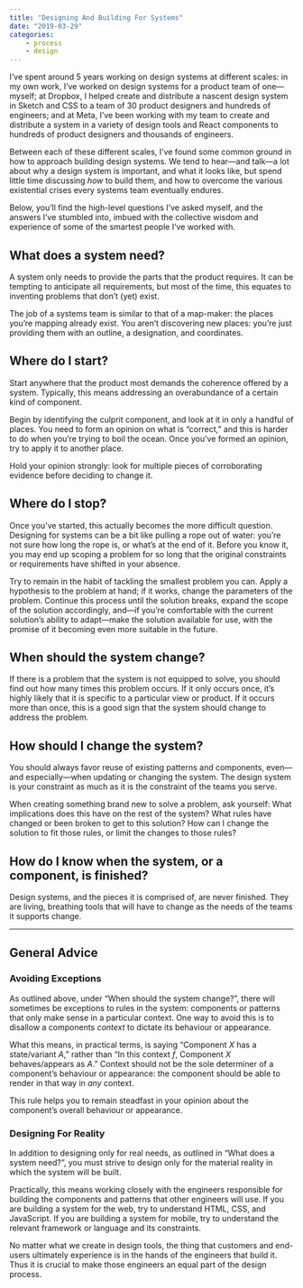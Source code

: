 ```yaml
---
title: "Designing And Building For Systems"
date: "2019-03-29"
categories:
    - process
    - design
---
```


I’ve spent around 5 years working on design systems at different scales: in my
own work, I’ve worked on design systems for a product team of one—myself; at
Dropbox, I helped create and distribute a nascent design system in Sketch and
CSS to a team of 30 product designers and hundreds of engineers; and at Meta,
I’ve been working with my team to create and distribute a system in a variety of
design tools and React components to hundreds of product designers and thousands
of engineers.

Between each of these different scales, I’ve found some common ground in how to
approach building design systems. We tend to hear—and talk—a lot about why a
design system is important, and what it looks like, but spend little time
discussing _how_ to build them, and how to overcome the various existential
crises every systems team eventually endures.

Below, you’ll find the high-level questions I’ve asked myself, and the answers
I’ve stumbled into, imbued with the collective wisdom and experience of some of
the smartest people I’ve worked with.

## What does a system need?

A system only needs to provide the parts that the product requires. It can be
tempting to anticipate all requirements, but most of the time, this equates to
inventing problems that don’t (yet) exist.

The job of a systems team is similar to that of a map-maker: the places you’re
mapping already exist. You aren’t discovering new places: you’re just providing
them with an outline, a designation, and coordinates.

## Where do I start?

Start anywhere that the product most demands the coherence offered by a system.
Typically, this means addressing an overabundance of a certain kind of
component.

Begin by identifying the culprit component, and look at it in only a handful of
places. You need to form an opinion on what is “correct,” and this is harder to
do when you’re trying to boil the ocean. Once you’ve formed an opinion, try to
apply it to another place.

Hold your opinion strongly: look for multiple pieces of corroborating evidence
before deciding to change it.

## Where do I stop?

Once you’ve started, this actually becomes the more difficult question.
Designing for systems can be a bit like pulling a rope out of water: you’re not
sure how long the rope is, or what’s at the end of it. Before you know it, you
may end up scoping a problem for so long that the original constraints or
requirements have shifted in your absence.

Try to remain in the habit of tackling the smallest problem you can. Apply a
hypothesis to the problem at hand; if it works, change the parameters of the
problem. Continue this process until the solution breaks, expand the scope of
the solution accordingly, and—if you’re comfortable with the current solution’s
ability to adapt—make the solution available for use, with the promise of it
becoming even more suitable in the future.

## When should the system change?

If there is a problem that the system is not equipped to solve, you should find
out how many times this problem occurs. If it only occurs once, it’s highly
likely that it is specific to a particular view or product. If it occurs more
than once, this is a good sign that the system should change to address the
problem.

## How should I change the system?

You should always favor reuse of existing patterns and components, even—and
especially—when updating or changing the system. The design system is your
constraint as much as it is the constraint of the teams you serve.

When creating something brand new to solve a problem, ask yourself: What
implications does this have on the rest of the system? What rules have changed
or been broken to get to this solution? How can I change the solution to fit
those rules, or limit the changes to those rules?

## How do I know when the system, or a component, is finished?

Design systems, and the pieces it is comprised of, are never finished. They are
living, breathing tools that will have to change as the needs of the teams it
supports change.

---

## General Advice

### Avoiding Exceptions

As outlined above, under “When should the system change?”, there will sometimes
be exceptions to rules in the system: components or patterns that only make
sense in a particular context. One way to avoid this is to disallow a components
_context_ to dictate its behaviour or appearance.

What this means, in practical terms, is saying “Component _X_ has a
state/variant _A_,” rather than “In this context _f_, Component _X_
behaves/appears as _A_.” Context should not be the sole determiner of a
component’s behaviour or appearance: the component should be able to render in
that way in _any_ context.

This rule helps you to remain steadfast in your opinion about the component’s
overall behaviour or appearance.

### Designing For Reality

In addition to designing only for real needs, as outlined in “What does a system
need?”, you must strive to design only for the material reality in which the
system will be built.

Practically, this means working closely with the engineers responsible for
building the components and patterns that other engineers will use. If you are
building a system for the web, try to understand HTML, CSS, and JavaScript. If
you are building a system for mobile, try to understand the relevant framework
or language and its constraints.

No matter what we create in design tools, the thing that customers and end-users
ultimately experience is in the hands of the engineers that build it. Thus it is
crucial to make those engineers an equal part of the design process.
